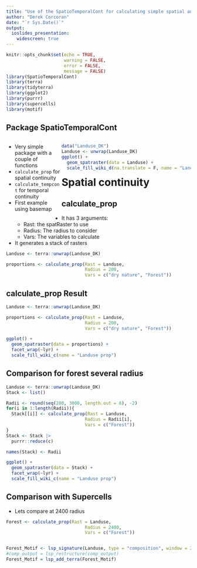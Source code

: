 ```yaml
---
title: "Use of the SpatioTemporalCont for calculating simple spatial and temporal continuity"
author: "Derek Corcoran"
date: "`r Sys.Date()`"
output:
  ioslides_presentation:
    widescreen: true
---
```


```r
knitr::opts_chunk$set(echo = TRUE, 
                      warning = FALSE,
                      error = FALSE,
                      message = FALSE)
library(SpatioTemporalCont)
library(terra)
library(tidyterra)
library(ggplot2)
library(purrr)
library(supercells)
library(motif)
```

## Package SpatioTemporalCont

::: {style="float: left; width: 30%;"}
* Very simple package with a couple of functions
* `calculate_prop` for spatial continuity
* `calculate_tempcont` for temporal continuity
* First example using basemap
:::

::: {style="float: right; width: 70%;"}
```r
data("Landuse_DK")
Landuse <- unwrap(Landuse_DK)
ggplot() + 
  geom_spatraster(data = Landuse) +
  scale_fill_wiki_d(na.translate = F, name = "Landuse")
```
:::

# Spatial continuity

## calculate_prop

* It has 3 arguments:
    - Rast: the spatRaster to use
    - Radius: The radius to consider
    - Vars: The variables to calculate
* It generates a stack of rasters

```r
Landuse <- terra::unwrap(Landuse_DK)

proportions <- calculate_prop(Rast = Landuse,
                              Radius = 200,
                              Vars = c("dry nature", "Forest"))
```


## calculate_prop Result

```r
Landuse <- terra::unwrap(Landuse_DK)

proportions <- calculate_prop(Rast = Landuse,
                              Radius = 200,
                              Vars = c("dry nature", "Forest"))

ggplot() + 
  geom_spatraster(data = proportions) +
  facet_wrap(~lyr) +
  scale_fill_wiki_c(name = "Landuse prop")
```

## Comparison for forest several radius

```r
Landuse <- terra::unwrap(Landuse_DK)
Stack <- list()

Radii <- round(seq(200, 3000, length.out = 6), -2)
for(i in 1:length(Radii)){
  Stack[[i]] <- calculate_prop(Rast = Landuse,
                              Radius = Radii[i],
                              Vars = c("Forest"))
}
Stack <- Stack |> 
  purrr::reduce(c) 

names(Stack) <- Radii

ggplot() + 
  geom_spatraster(data = Stack) +
  facet_wrap(~lyr) +
  scale_fill_wiki_c(name = "Landuse prop")
```

## Comparison with Supercells

* Lets compare at 2400 radius

```r
Forest <- calculate_prop(Rast = Landuse,
                              Radius = 2400,
                              Vars = c("Forest"))


Forest_Motif <- lsp_signature(Landuse, type = "composition", window = 24, normalization = "pdf", ordered = FALSE)
#comp_output = lsp_restructure(comp_output)
Forest_Motif = lsp_add_terra(Forest_Motif)
```

